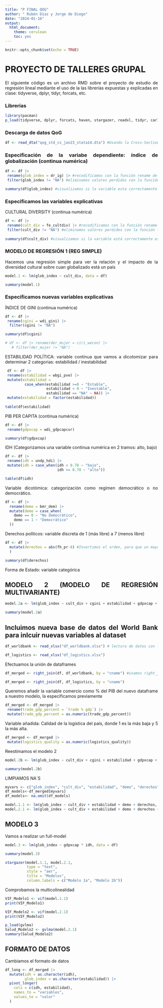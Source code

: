 ```yaml
---
title: "P FINAL QOG"
author: " Rubén Díaz y Jorge de Diego"
date: "2024-01-16"
output: 
  html_document:
    theme: cerulean
    toc: yes
---
```

<style>
body {
text-align: justify}
</style>

```r
knitr::opts_chunk$set(echo = TRUE)
```


# PROYECTO DE TALLERES GRUPAL

El siguiente código es un archivo RMD sobre el proyecto de estudio de regresión lineal mediante el uso de la las librerías expuestas y explicadas en clase: tidyverse, dplyr, tidyr, forcats, etc.

### Librerías

```r
library(pacman)
p_load(tidyverse, dplyr, forcats, haven, stargazer, readxl, tidyr, car)
```

### Descarga de datos QoG

```r
df <- read_dta("qog_std_cs_jan23_stata14.dta") #Usando la Cross-Section
```


### Especificación de la variabe dependiente: índice de globalización (continua numérica)


```r
df <- df |>
 rename(glob_index = dr_ig) |> #recodificamos con la función rename de dplyr
 filter(glob_index != "NA") #eliminamos valores perdidos con la función filter de dplyr

summary(df$glob_index) #visualizamos si la variable esta correctamente especificada

```

### Especificamos las variables explicativas

CULTURAL DIVERSITY (continua numérica)

```r
df <- df |> 
 rename(cult_div = fe_cultdiv) |> #recodificamos con la función rename de dplyr
 filter(cult_div != "NA") #eliminamos valores perdidos con la función filter de dplyr
 
summary(df$cult_div) #visualizamos si la variable está correctamente especificada
```

### MODELO DE REGRESIÓN 1 (REG SIMPLE)

Hacemos una regresión simple para ver la relación y el impacto de la diversidad cultural sobre cuan globalizado está un país

```r
model.1 <- lm(glob_index ~ cult_div, data = df)

summary(model.1)
```

### Especificamos nuevas variables explicativas

ÍNDICE DE GINI (continua numérica)

```r
df <- df |> 
 rename(cgini = wdi_gini) |> 
  filter(cgini != "NA")
```

```r
summary(df$cgini)
```

```r
# df <- df |> rename(der_mujer = ciri_wecon) |> 
   # filter(der_mujer != "NA")
```

ESTABILIDAD POLÍTICA: variable continua que vamos a dicotomizar para determinar 2 categorias: estabilidad / inestabilidad

```r
 df <- df |> 
 rename(estabilidad = wbgi_pve) |> 
 mutate(estabilidad = 
         case_when(estabilidad >=0 ~ "Estable",
                   estabilidad < 0 ~ "Inestable",
                   estabilidad == "NA" ~ NA)) |>
 mutate(estabilidad = factor(estabilidad))
 
table(df$estabilidad)

```

PIB PER CAPITA (continua numérica)

```r
df <- df |> 
 rename(gdpxcap = wdi_gdpcapcur)

summary(df$gdpxcap)

```

IDH (Categorizamos una variable continua numérica en 2 tramos: alto, bajo)

```r
df <- df |> 
 rename(idh = undp_hdi) |> 
 mutate(idh = case_when(idh < 0.78 ~ "bajo",
                        idh >= 0.78 ~ "alto"))

table(df$idh)
```

Variable dicotómica: categorización como regímen democrático o no democrático.

```r
df <- df |> 
  rename(demo = bmr_dem) |> 
  mutate(demo = case_when(
    demo == 0 ~ "No democrático",
    demo == 1 ~ "Democrático"
  ))
```

Derechos políticos: variable discreta de 1 (más libre) a 7 (menos libre)

```r
df <- df |> 
  mutate(derechos = abs(fh_pr-8) #Invertimos el orden, para que un mayor número implique más derechos
  )
```

```r
summary(df$derechos)
```

Forma de Estado: variable categórica

## MODELO 2 (MODELO DE REGRESIÓN MULTIVARIANTE)

```r
model.2a <- lm(glob_index ~ cult_div + cgini + estabilidad + gdpxcap + idh, data = df)

summary(model.2a)

```


## Incluimos nueva base de datos del World Bank para inlcuir nuevas variables al dataset

```r
df_worldbank <- read_xlsx("df_worldbank.xlsx") # lectura de datos con la libreria readxl
```

```r
df_logistics <- read_xlsx("df_logistics.xlsx")
```

Efectuamos la unión de dataframes

```r
df_merged <- right_join(df, df_worldbank, by = "cname") #usamos right_join de dplyr para añadir el nuevo df al df original
```

```r
df_merged <- right_join(df, df_logistics, by = "cname")
```

Queremos añadir la variable comercio como % del PIB del nuevo dataframe a nuestro modelo, la especificamos previamente

```r
df_merged <- df_merged |> 
 rename(trade_gdp_percent = `trade % gdp`) |> 
 mutate(trade_gdp_percent = as.numeric(trade_gdp_percent))
```
Variable añadida: Calidad de la logística del país, donde 1 es la más baja y 5 la más alta.
```r
df_merged <- df_merged |> 
 mutate(logistics_quality = as.numeric(logistics_quality))
```

Reestimamos el modelo 2

```r
model.2b <- lm(glob_index ~ cult_div + cgini + estabilidad + gdpxcap + idh + trade_gdp_percent, data = df_merged)

summary(model.2b)
```
LIMPIAMOS NA´S 

```r
myvars <- c("glob_index", "cult_div", "estabilidad", "demo", "derechos", "cgini", "idh", "logistics_quality", "trade_gdp_percent")  
df_models<-df_merged[myvars]
df_models<- na.omit(df_models)
```


```r
model.1.1 <- lm(glob_index ~ cult_div + estabilidad + demo + derechos, data = df_models) #MODELOS ALTERNATIVOS
model.2.1 <- lm(glob_index ~ cult_div + estabilidad + demo + derechos + cgini + idh + logistics_quality + trade_gdp_percent , data = df_models)
```

## MODELO 3

Vamos a realizar un full-model

```r
model.3 <- lm(glob_index ~ gdpxcap * idh, data = df)

summary(model.3)
```

```r
stargazer(model.1.1, model.2.1,
          type = "text",
          style = "aer",
          title = "Modelos",
          column.labels = c("Modelo 1a", "Modelo 2b"))
```
Comprobamos la multicolinealidad

```r
VIF_Modelo1 <- vif(model.1.1)
print(VIF_Modelo1)
```
```r
VIF_Modelo2 <- vif(model.2.1)
print(VIF_Modelo2)
```

```r
p_load(gvlma)
Salud_Modelo2 <- gvlma(model.2.1)
summary(Salud_Modelo2)
```


## FORMATO DE DATOS

Cambiamos el formato de datos

```r
df_long <- df_merged |> 
  mutate(idh = as.character(idh),
         glob_index = as.character(estabilidad)) |> 
  pivot_longer(
    cols = c(idh, estabilidad),
    names_to = "variables",
    values_to = "valor"
  )
 
```

